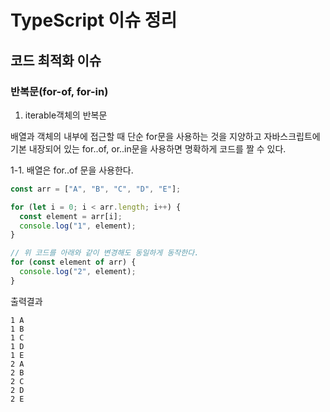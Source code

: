 # TypeScript 이슈 정리

## 코드 최적화 이슈

### 반복문(for-of, for-in)

1. iterable객체의 반복문

배열과 객체의 내부에 접근할 때 단순 for문을 사용하는 것을 지양하고 자바스크립트에 기본 내장되어 있는 for..of, or..in문을 사용하면 명확하게 코드를 짤 수 있다.

1-1. 배열은 for..of 문을 사용한다.

```js
const arr = ["A", "B", "C", "D", "E"];

for (let i = 0; i < arr.length; i++) {
  const element = arr[i];
  console.log("1", element);
}

// 위 코드를 아래와 같이 변경해도 동일하게 동작한다.
for (const element of arr) {
  console.log("2", element);
}
```

출력결과

```console filename="console"
1 A
1 B
1 C
1 D
1 E
2 A
2 B
2 C
2 D
2 E
```

<br />
